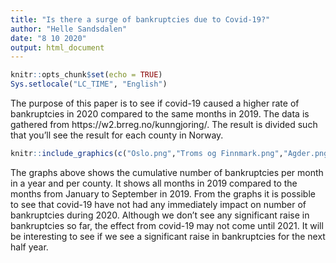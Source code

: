 ```yaml
---
title: "Is there a surge of bankruptcies due to Covid-19?"
author: "Helle Sandsdalen"
date: "8 10 2020"
output: html_document
---
```


```r
knitr::opts_chunk$set(echo = TRUE)
Sys.setlocale("LC_TIME", "English")
```
The purpose of this paper is to see if covid-19 caused a higher rate of bankruptcies in 2020 compared to the same months in 2019. The data is gathered from https://w2.brreg.no/kunngjoring/. The result is divided such that you'll see the result for each county in Norway. 
```r
knitr::include_graphics(c("Oslo.png","Troms og Finnmark.png","Agder.png","Trøndelag.png","Vestfold og Telemark.png","Vestland.png", "Viken.png", "Innlandet.png", "Møre og Romsdal.png", "Nordland.png", "Rogaland.png"))
``` 
The graphs above shows the cumulative number of bankruptcies per month in a year and per county. It shows all months in 2019 compared to the months from January to September in 2019. From the graphs it is possible to see that covid-19 have not had any immediately impact on number of bankruptcies during 2020. Although we don't see any significant raise in bankruptcies so far, the effect from covid-19 may not come until 2021. It will be interesting to see if we see a significant raise in bankruptcies for the next half year. 